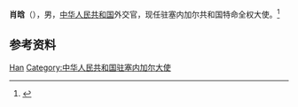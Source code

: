 '''肖晗'''（{{bd|？|}}），男，[[中华人民共和国|中华人民共和国]]外交官，现任驻塞内加尔共和国特命全权大使。<ref>{{Cite web|title=新任驻塞内加尔大使肖晗递交国书副本|url=https://www.mfa.gov.cn/web/zwbd_673032/wshd_673034/t1814868.shtml|accessdate=2021-02-14|work=中华人民共和国外交部}}</ref>

== 参考资料 ==
{{reflist}}
{{start box}}
{{s-dip}}
{{succession box|[[张迅|张迅]]|现任|[[中国驻塞内加尔大使列表|中华人民共和国驻塞内加尔大使]]|2020年9月－}}
{{end box}}
{{Authority control}}
{{DEFAULTSORT:Xiao肖}}
[[Category:肖姓|Han]]
[[Category:中华人民共和国驻塞内加尔大使|Category:中华人民共和国驻塞内加尔大使]]

{{中国人物小作品}}